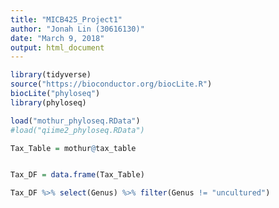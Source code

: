 ```yaml
---
title: "MICB425_Project1"
author: "Jonah Lin (30616130)"
date: "March 9, 2018"
output: html_document
---
```


```r
library(tidyverse)
source("https://bioconductor.org/biocLite.R")  
biocLite("phyloseq")  
library(phyloseq)  

load("mothur_phyloseq.RData")
#load("qiime2_phyloseq.RData")

Tax_Table = mothur@tax_table


Tax_DF = data.frame(Tax_Table)

Tax_DF %>% select(Genus) %>% filter(Genus != "uncultured")

```